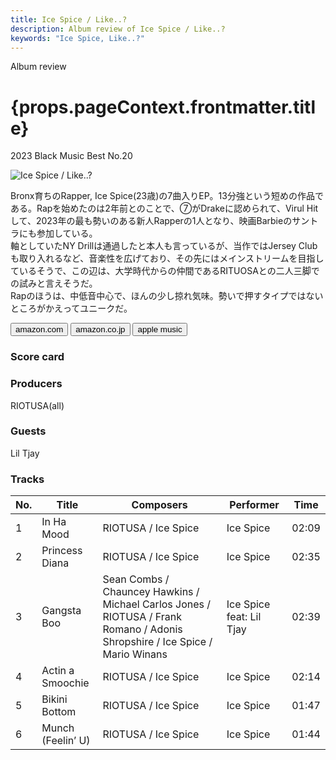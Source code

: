 ```yaml
---
title: Ice Spice / Like..?
description: Album review of Ice Spice / Like..?
keywords: "Ice Spice, Like..?"
---
```





<p className="largeP">Album review</p>
<h1 className="h1--no--margin">{props.pageContext.frontmatter.title}</h1>
<p className="largeP">
  <Link to="/best50/2023/">2023 Black Music Best No.20</Link>
</p>

<Row  className="image-card-group">
	<Column colMd={3} colLg={4} noGutterMdLeft="">
       <ImageCard>

![Ice Spice / Like..?](../../images/cd/icespice1L.jpg)

</ImageCard>
	</Column>
	<Column colMd={4} colLg={8} noGutterMdLeft="">
		<p>
			Bronx育ちのRapper, Ice Spice(23歳)の7曲入りEP。13分強という短めの作品である。Rapを始めたのは2年前とのことで、⑦がDrakeに認められて、Virul Hitして、2023年の最も勢いのある新人Rapperの1人となり、映画Barbieのサントラにも参加している。
			<br/>軸としていたNY Drillは通過したと本人も言っているが、当作ではJersey Clubも取り入れるなど、音楽性を広げており、その先にはメインストリームを目指しているそうで、この辺は、大学時代からの仲間であるRITUOSAとの二人三脚での試みと言えそうだ。
			<br/>Rapのほうは、中低音中心で、ほんの少し掠れ気味。勢いで押すタイプではないところがかえってユニークだ。
		</p>
		<div>
		  <Button className="button-right-mergin"  href="https://amzn.to/3LQ4IxW" renderIcon={ArrowUpRight} size='sm' kind='primary'>
  	    amazon.com
  	  </Button>
  	  <Button className="button-right-mergin"  href="https://amzn.to/3PQJCRz" renderIcon={ArrowUpRight} size='sm' kind='secondary'>
  	    amazon.co.jp
  	  </Button>
			<Button className="button-right-mergin"  href="https://apple.co/3rIyFJD" renderIcon={ArrowUpRight} size='sm' kind='tertiary'>
  	    apple music
  	  </Button>
			<AdvJS2/>
		</div>
	</Column>
</Row>
<Row >
	<Column colMd={4} colLg={4} noGutterMdLeft="">
		<div>
		  <h3>Score card</h3>
			<SliderJS1 value="5" />
		  <SliderJS2 value="1" />
			<SliderJS3 value="1" />
		  <SliderJS4 value="8" />
		</div>
	</Column>
	<Column colMd={8} colLg={8} noGutterMdLeft="">
		<div>
			<h3>Producers</h3>
			<p>
				RIOTUSA(all)
			</p>
			<h3>Guests</h3>
			<p>
				Lil Tjay
			</p>
		</div>
	</Column>
</Row>

<h3>Tracks</h3>

| No. | Title             | Composers                                                                                                                    | Performer                | Time  |
| --- | ----------------- | ---------------------------------------------------------------------------------------------------------------------------- | ------------------------ | ----- |
| 1   | In Ha Mood        | RIOTUSA / Ice Spice                                                                                                          | Ice Spice                | 02:09 |
| 2   | Princess Diana    | RIOTUSA / Ice Spice                                                                                                          | Ice Spice                | 02:35 |
| 3   | Gangsta Boo       | Sean Combs / Chauncey Hawkins / Michael Carlos Jones / RIOTUSA / Frank Romano / Adonis Shropshire / Ice Spice / Mario Winans | Ice Spice feat: Lil Tjay | 02:39 |
| 4   | Actin a Smoochie  | RIOTUSA / Ice Spice                                                                                                          | Ice Spice                | 02:14 |
| 5   | Bikini Bottom     | RIOTUSA / Ice Spice                                                                                                          | Ice Spice                | 01:47 |
| 6   | Munch (Feelin’ U) | RIOTUSA / Ice Spice                                                                                                          | Ice Spice                | 01:44 |

<AdvJS3 />

